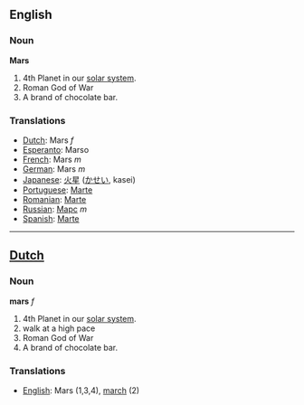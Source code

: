 ==English==
===Noun===

'''Mars'''

#4th Planet in our [[solar system]].
#Roman God of War
#A brand of chocolate bar.

===Translations===
*[[Dutch]]: Mars ''f''
*[[Esperanto]]: Marso
*[[French]]: Mars ''m''
*[[German]]: Mars ''m''
*[[Japanese]]: [[火星]] ([[かせい]], kasei)
*[[Portuguese]]: [[Marte]]
*[[Romanian]]: [[Marte]]
*[[Russian]]: [[Марс]] ''m''
*[[Spanish]]: [[Marte]]

----

==[[Dutch]]==
===Noun===

'''mars''' ''f''

#4th Planet in our [[solar system]].
#walk at a high pace
#Roman God of War
#A brand of chocolate bar.

===Translations===
*[[English]]: Mars (1,3,4), [[march]] (2)